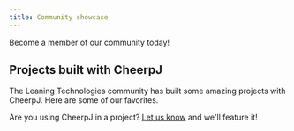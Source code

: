 ```yaml
---
title: Community showcase
---
```



Become a member of our community today!

<LinkButton
	type="discord"
	href={DISCORD_URL}
	iconLeft="fa-brands:discord"
	label="Join our Discord server"
/>

## Projects built with CheerpJ

The Leaning Technologies community has built some amazing projects with CheerpJ. Here are some of our favorites.

<ShowcaseList tag="CheerpJ" />

Are you using CheerpJ in a project? [Let us know][submit] and we'll feature it!

[submit]: https://github.com/leaningtech/labs.leaningtech.com/issues/new?assignees=nanaian&labels=documentation&projects=&template=project-submission.md&title=Project+submission
